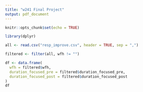 ```yaml
---
title: "w241 Final Project"
output: pdf_document
---
```


```r
knitr::opts_chunk$set(echo = TRUE)
```

```r
library(dplyr)
```

```r
all <- read.csv("resp_improve.csv", header = TRUE, sep = ",")

filtered <- filter(all, wfh != "")

df <- data.frame(
  wfh = filtered$wfh,
  duration_focused_pre = filtered$duration_focused_pre,
  duration_focused_post = filtered$duration_focused_post
)
df
```